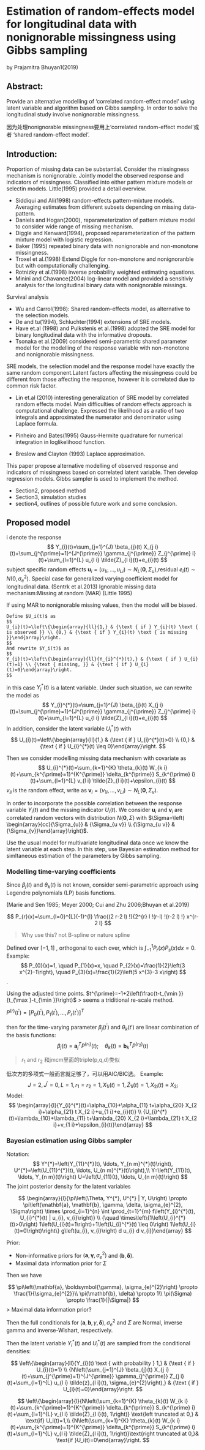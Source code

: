 # Estimation of random-effects model for longitudinal data with nonignorable missingness using Gibbs sampling

by Prajamitra Bhuyan1(2019)

## Abstract:
 
Provide an alternative modelling of 'correlated random-effect model' using latent variable and algorithm based on Gibbs sampling. 
In order to solve the longitudinal study involve nonignorable missingness.

因为处理nonignorable missingness要用上‘correlated random-effect model’或者 ‘shared random-effect model’.

## Introduction:

Proportion of missing data can be substantial. Consider the missingness mechanism is nonignorable. Jointly model the observed response and indicators of missingness. Classified into either pattern mixture models or selectin models. Little(1995) provided a detail overview.

- Siddiqui and Ali(1998) random-effects pattern-mixture models. Averaging estimates from different subsets depending on missing data-pattern.
- Daniels and Hogan(2000), reparameterization of pattern mixture model to consider wide range of missing mechanism.
- Diggle and Kenward(1994), proposed reparameterization of the pattern mixture model with logistic regression.
- Baker (1995) repeated binary data with nonignorable and non-monotone missingness.
- Troxel et al.(1998) Extend Diggle for non-monotone and nonignoranble but with computationally challenging.
- Rotnizky et al.(1998) inverse probability weighted estimating equations.
- Minini and Chavance(2004) log-linear model and provided a sensitiviy analysis for the longitudinal binary data with nonignorable missings.

Survival analysis

- Wu and Carrol(1998): Shared random-effects model, as alternative to the selection models.
- De and tu(1994), Schluchter(1994) extensions of SRE models.
- Have et.al (1998) and Pulkstenis et al.(1998) adopted the SRE model for binary longitudinal data with the informative dropouts.
- Tsonaka et al.(2009) considered semi-parametric shared parameter model for the modelling of the response variable with non-monotone and nonignorable missingness.

SRE models, the selection model and the response model have exactly the same random component.Latent factors affecting the missingness could be different from those affecting the response, however it is correlated due to common risk factor.

- Lin et.al (2010) interesting generalization of SRE model by correlated random effects model. Main difficulties of random effects approach is computational challenge. Expressed the likelihood as a ratio of two integrals and approximated the numerator and denominator using Laplace formula.

- Pinheiro and Bates(1995) Gauss-Hermite quadrature for numerical integration in loglikelihood function.

- Breslow and Clayton (1993) Laplace approximation.

This paper propose alternative modelling of observed response and indicators of missingness based on correlated latent variable. Then develop regression models. Gibbs sampler is used to implement the method.

- Section2, proposed method
- Section3, simulation studies
- section4, outlines of possible future work and some conclusion.

## Proposed model
i denote the response 
$$
Y_{i}(t)=\sum_{j=1}^{J} \beta_{j}(t) X_{j i}(t)+\sum_{j^{\prime}=1}^{J^{\prime}} \gamma_{j^{\prime}} Z_{j^{\prime} i}(t)+\sum_{l=1}^{L} u_{l i} \tilde{Z}_{l i}(t)+e_{i}(t)
$$
subject specific random effects $\mathbf{u}_{i}=\left(u_{1 i}, \dots, u_{L i}\right)\sim N_{L}\left(\mathbf{0}, \Sigma_{u}\right)$,residual $e_i(t)\sim N\left(0, \sigma_{e}^{2}\right)$. Special case for generalized varying coefficient model for longitudinal data. (Sentrk et al.2013)
Ignorable missing data mechanism:Missing at random (MAR) (Little 1995)

If using MAR to nonignorable missing values, then the model will be biased.
```definition
Define $U_i(t)$ as
$$
U_{i}(t)=\left\{\begin{array}{ll}{1,} & {\text { if } Y_{i}(t) \text { is observed }} \\ {0,} & {\text { if } Y_{i}(t) \text { is missing }}\end{array}\right.
$$
And rewrite $Y_i(t)$ as
$$
Y_{i}(t)=\left\{\begin{array}{ll}{Y_{i}^{*}(t),} & {\text { if } U_{i}(t)=1} \\ {\text { missing, }} & {\text { if } U_{i}(t)=0}\end{array}\right.    
$$
```
in this case $Y_i^*(t)$ is a latent variable.
Under such situation, we can rewrite the model as
$$
Y_{i}^{*}(t)=\sum_{j=1}^{J} \beta_{j}(t) X_{j i}(t)+\sum_{j^{\prime}=1}^{J^{\prime}} \gamma_{j^{\prime}} Z_{j^{\prime} i}(t)+\sum_{l=1}^{L} u_{l i} \tilde{Z}_{l i}(t)+e_{i}(t)
$$
In addition, consider the latent variable $U_i^*(t)$ with
$$
U_{i}(t)=\left\{\begin{array}{ll}{1,} & {\text { if } U_{i}^{*}(t)>0} \\ {0,} & {\text { if } U_{i}^{*}(t) \leq 0}\end{array}\right.
$$

Then we consider modelling missing data mechanism with covariate as
$$
U_{i}^{*}(t)=\sum_{k=1}^{K} \theta_{k}(t) W_{k i}(t)+\sum_{k^{\prime}=1}^{K^{\prime}} \delta_{k^{\prime}} S_{k^{\prime} i}(t)+\sum_{l=1}^{L} v_{l i} \tilde{Z}_{l i}(t)+\epsilon_{i}(t)
$$
$v_{li}$ is the random effect, write as $\mathbf{v}_{i}=\left(v_{1 i}, \ldots, v_{L i}\right)\sim N_{L}\left(\mathbf{0}, \Sigma_{v}\right)$.

In order to incorporate the possible correlation between the response variable $Y_i(t)$ and the missing indicator $U_i(t)$. We consider $\boldsymbol u_i$ and $\boldsymbol v_i$ are correlated random vectors with distribution $N(\boldsymbol 0,\Sigma)$ with $\Sigma=\left( \begin{array}{cc}{\Sigma_{u}} & {\Sigma_{u v}} \\ {\Sigma_{u v}} & {\Sigma_{v}}\end{array}\right)$.

Use the usual model for multivariate longitudinal data once we know the latent variable at each step. In this step, use Bayesian estimation method for simltaneous estimation of the parameters by Gibbs sampling.


### Modelling time-varying coefficients

Since $\beta_j(t)$ and $\theta_k(t)$ is not known, consider semi-parametric approach using Legendre polynomials (LP) basis functions.

(Marie and Sen 1985; Meyer 2000; Cui and Zhu 2006;Bhuyan et al.2019)

$$
P_{r}(x)=\sum_{l=0}^{L}(-1)^{l} \frac{(2 r-2 l) !}{2^{r} l !(r-l) !(r-2 l) !} x^{r-2 l}
$$

> Why use this? not B-spline or nature spline

Defined over $[-1,1]$ , orthogonal to each over, which is $\int_{-1}^{1} P_{r}(x) P_{s}(x) d x=0$.
Example:
$$
P_{0}(x)=1, \quad P_{1}(x)=x, \quad P_{2}(x)=\frac{1}{2}\left(3 x^{2}-1\right), \quad P_{3}(x)=\frac{1}{2}\left(5 x^{3}-3 x\right)
$$
.

Using the adjusted time points.
$t^{\prime}=-1+2\left(\frac{t-t_{\min }}{t_{\max }-t_{\min }}\right)$
> seems a triditional re-scale method.

$P^{(r)}\left(t^{\prime}\right)=\left[P_{0}\left(t^{\prime}\right), P_{1}\left(t^{\prime}\right), \ldots, P_{r}\left(t^{\prime}\right)\right]^{T}$

then for the time-varying parameter $\beta_{j}\left(t^{\prime}\right)$ and $\theta_k(t')$ are linear combination of the basis functions:
$$
\beta_{j}(t)=\mathbf{a}_{j}^{T} P^{\left(r_{1}\right)}(t) ; \quad \theta_{k}(t)=\mathbf{b}_{k}^{T} P^{\left(r_{2}\right)}(t)
$$

>$r_1$ and $r_2$ 和jmcm里面的triple(p,q,d)类似

低次方的多项式一般而言就足够了，可以用AIC/BIC选。
Example:
$$
J=2, J^{\prime}=0, L=1,r_{1}=r_{2}=1, X_{1 i}(t)=1, \tilde{Z}_{1 i}(t)=1,X_{2 i}(t) \equiv X_{2 i}
$$
Model:
$$
\begin{array}{l}{Y_{i}^{*}(t)=\alpha_{10}+\alpha_{11} t+\alpha_{20} X_{2 i}+\alpha_{21} t X_{2 i}+u_{1 i}+e_{i}(t)} \\ {U_{i}^{*}(t)=\lambda_{10}+\lambda_{11} t+\lambda_{20} X_{2 i}+\lambda_{21} t X_{2 i}+v_{1 i}+\epsilon_{i}(t)}\end{array}
$$

### Bayesian estimation using Gibbs sampler

Notation:
$$
Y^{*}=\left(Y_{11}^{*}(t), \ldots, Y_{n m}^{*}(t)\right), U^{*}=\left(U_{11}^{*}(t), \ldots, U_{n m}^{*}(t)\right),\\
Y=\left(Y_{11}(t), \ldots, Y_{n m}(t)\right)
U=\left(U_{11}(t), \ldots, U_{n m}(t)\right)
$$
The joint posterior density for the latent variables 

$$
\begin{array}{l}{\pi\left(\Theta, Y^{*}, U^{*} | Y, U\right) \propto \pi\left(\mathbf{a}, \mathbf{b}, \gamma, \delta, \sigma_{e}^{2}, \Sigma\right) \times \prod_{i=1}^{n} \int \prod_{t=1}^{m} f\left(Y_{i}^{*}(t), U_{i}^{*}(t) | u_{i}, v_{i}\right)} \\ {\quad \times\left\{1\left(U_{i}^{*}(t)>0\right) 1\left(U_{i}(t)=1\right)+1\left(U_{i}^{*}(t) \leq 0\right) 1\left(U_{i}(t)=0\right)\right\} g\left(u_{i}, v_{i}\right) d u_{i} d v_{i}}\end{array}
$$

Prior:

- Non-informative priors for $\left(\mathbf{a}, \boldsymbol{\gamma}, \sigma_{e}^{2}\right)$ and $(\mathbf{b}, \boldsymbol{\delta})$.
- Maximal data information prior for $\Sigma$

Then we have

$$
\pi\left(\mathbf{a}, \boldsymbol{\gamma}, \sigma_{e}^{2}\right) \propto \frac{1}{\sigma_{e}^{2}}\\
\pi(\mathbf{b}, \delta) \propto 1\\
\pi(\Sigma) \propto \frac{1}{|\Sigma|}
$$
> Maximal data information prior?

Then the full conditionals for $(\mathbf{a}, \mathbf{b}, \gamma, \boldsymbol{\delta}), \sigma_{e}^{2}$ and $\Sigma$ are Normal, inverse gamma and inverse-Wishart, respectively.


Then the latent variable $Y^*_i(t)$ and $U^*_i(t)$ are sampled from the conditional densities:

$$
\left\{\begin{array}{ll}{Y_{i}(t) \text { with probability } 1,} & {\text { if } U_{i}(t)=1} \\ {N\left(\sum_{j=1}^{J} \beta_{j}(t) X_{j i}(t)+\sum_{j^{\prime}=1}^{J^{\prime}} \gamma_{j^{\prime}} Z_{j i}(t)+\sum_{l=1}^{L} u_{l i} \tilde{z}_{l i}(t), \sigma_{e}^{2}\right),} & {\text { if } U_{i}(t)=0}\end{array}\right.
$$

$$
\left\{\begin{array}{l}{N\left(\sum_{k=1}^{K} \theta_{k}(t) W_{k i}(t)+\sum_{k^{\prime}=1}^{K^{\prime}} \delta_{k^{\prime}} S_{k^{\prime} i}(t)+\sum_{l=1}^{L} v_{l i} \tilde{Z}_{l i}(t), 1\right)} \text{left truncated at 0,} & \text{if} U_i(t)=1,\\ {N\left(\sum_{k=1}^{K} \theta_{k}(t) W_{k i}(t)+\sum_{k^{\prime}=1}^{K^{\prime}} \delta_{k^{\prime}} S_{k^{\prime} i}(t)+\sum_{l=1}^{L} v_{l i} \tilde{Z}_{l i}(t), 1\right)}\text{right truncated at 0,}& \text{if }U_i(t)=0\end{array}\right.
$$


